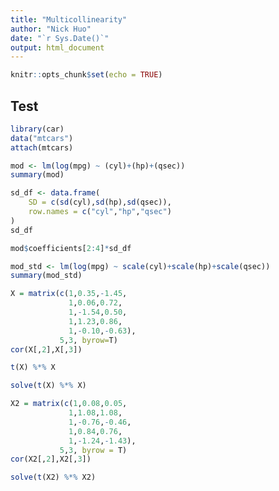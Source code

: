 ```yaml
---
title: "Multicollinearity"
author: "Nick Huo"
date: "`r Sys.Date()`"
output: html_document
---
```


```r
knitr::opts_chunk$set(echo = TRUE)
```

## Test

```r
library(car)
data("mtcars")
attach(mtcars)
```

```r
mod <- lm(log(mpg) ~ (cyl)+(hp)+(qsec))
summary(mod)
```

```r
sd_df <- data.frame(
    SD = c(sd(cyl),sd(hp),sd(qsec)),
    row.names = c("cyl","hp","qsec")
)
sd_df
```

```r
mod$coefficients[2:4]*sd_df
```


```r
mod_std <- lm(log(mpg) ~ scale(cyl)+scale(hp)+scale(qsec))
summary(mod_std)
```

```r
X = matrix(c(1,0.35,-1.45,
             1,0.06,0.72,
             1,-1.54,0.50,
             1,1.23,0.86,
             1,-0.10,-0.63),
           5,3, byrow=T)
cor(X[,2],X[,3])
```

```r
t(X) %*% X
```

```r
solve(t(X) %*% X)
```


```r
X2 = matrix(c(1,0.08,0.05,
             1,1.08,1.08,
             1,-0.76,-0.46,
             1,0.84,0.76,
             1,-1.24,-1.43),
           5,3, byrow = T)
cor(X2[,2],X2[,3])
```

```r
solve(t(X2) %*% X2)
```

